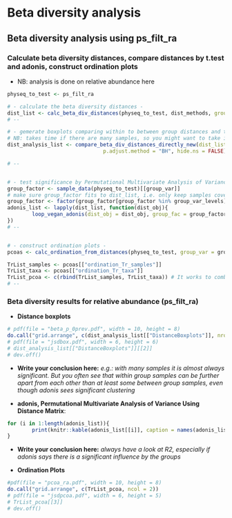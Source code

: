 # Beta diversity analysis


## Beta diversity analysis using ps_filt_ra



### Calculate beta diversity distances, compare distances by t.test and adonis, construct ordination plots

- NB: analysis is done on relative abundance here

```r
physeq_to_test <- ps_filt_ra

# - calculate the beta diversity distances -
dist_list <- calc_beta_div_distances(physeq_to_test, dist_methods, group_var = group_var, compare = group_var_levels) # produces objects of class "dist"
# --

# - gemerate boxplots comparing within to between group distances and test significance by t.test-
# NB: takes time if there are many samples, so you might want to take it out if there are many
dist_analysis_list <- compare_beta_div_distances_directly_new(dist_list = dist_list, physeq = physeq_to_test, group_var = group_var, color_levels = color_levels, jitter_up_to = 100, test = "t.test", symnum.args = list(cutpoints = c(0, 1e-04, 0.001, 0.01, 0.05, 1), symbols = c("****", "***", "**", "*", "ns")),
                               p.adjust.method = "BH", hide.ns = FALSE)

# --


# - test significance by Permutational Multivariate Analysis of Variance Using Distance Matrix and vegan::adonis -
group_factor <- sample_data(physeq_to_test)[[group_var]]
# make sure group_factor fits to dist_list, i.e. only keep samples covered by compare = group_var_levels!
group_factor <- factor(group_factor[group_factor %in% group_var_levels], levels = group_var_levels, ordered = T)
adonis_list <- lapply(dist_list, function(dist_obj){
        loop_vegan_adonis(dist_obj = dist_obj, group_fac = group_factor)
})
# --


# - construct ordination plots -
pcoas <- calc_ordination_from_distances(physeq_to_test, group_var = group_var, dist_list = dist_list, color_levels = color_levels, ordination_type = "PCoA", shape = shape, coord_cor = coord_cor, phylum_colors = phylum_colors) 

TrList_samples <- pcoas[["ordination_Tr_samples"]]
TrList_taxa <- pcoas[["ordination_Tr_taxa"]]
TrList_pcoa <- c(rbind(TrList_samples, TrList_taxa)) # It works to combine lists alternatingly:)
# --
```



### Beta diversity results for relative abundance (ps_filt_ra)

- **Distance boxplots**

```r
# pdf(file = "beta_p_0prev.pdf", width = 10, height = 8)
do.call("grid.arrange", c(dist_analysis_list[["DistanceBoxplots"]], nrow = length(dist_analysis_list[["DistanceBoxplots"]])))
# pdf(file = "jsdbox.pdf", width = 6, height = 6)
# dist_analysis_list[["DistanceBoxplots"]][[2]]
# dev.off()
```


- **Write your conclusion here:** *e.g.: with many samples it is almost always significant. But you often see that within group samples can be further apart from each other than at least some between group samples, even though adonis sees significant clustering*




- **adonis, Permutational Multivariate Analysis of Variance Using Distance Matrix**:

```r
for (i in 1:length(adonis_list)){
        print(knitr::kable(adonis_list[[i]], caption = names(adonis_list)[i]))
}
```


- **Write your conclusion here:** *always have a look at R2, especially if adonis says there is a significant influence by the groups*



- **Ordination Plots**

```r
#pdf(file = "pcoa_ra.pdf", width = 10, height = 8)
do.call("grid.arrange", c(TrList_pcoa, ncol = 2))
# pdf(file = "jsdpcoa.pdf", width = 6, height = 5)
# TrList_pcoa[[3]]
# dev.off()
```


